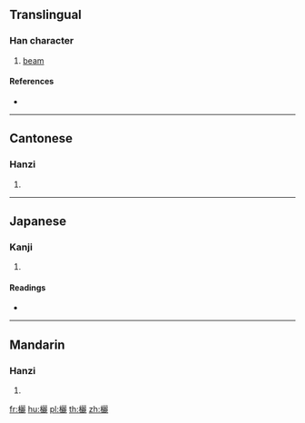==Translingual==

===Han character===
{{Han char|rn=75|rad=木|as=19|sn=23|four=41911|canj=DMMP|ids=⿰木麗}}

# [[beam]]

====References====
* {{Han ref|kx=0563.330|dkj=15942|dj=0953.020|hdz=21324.100|uh=6B10|ud=27408|bh=C5CF|bd=50639}}

----

==Cantonese==

===Hanzi===
{{yue-hanzi|jyut=|y=lai6}}

# {{defn|lang=yue|sort=木19}}

----

==Japanese==

===Kanji===
{{ja-kanji|grade=|rs=木19}}

# {{defn|lang=ja|sort=木19}}

====Readings====
* {{ja-readings|on=[[れい]] (rei), [[らい]] (rai), [[り]] (ri)|kun=[[むね]] (mune)}}

----

==Mandarin==

===Hanzi===
{{cmn-hanzi|pin=[[lǐ]] ([[li3]]), [[lì]] ([[li4]])|wg=li<sup>3</sup>, li<sup>4</sup>}}

# {{defn|lang=cmn|sort=木19}}

[[fr:欐]]
[[hu:欐]]
[[pl:欐]]
[[th:欐]]
[[zh:欐]]
